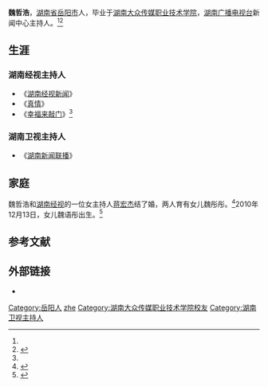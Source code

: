 {{藝人
| 姓名       = 魏哲浩
| 类型       = 节目主持
| 图片       = 
| 图片尺寸   = 
| 图片简介   = 
| 出生日期   = {{Birth date and age|1980|6|20}}
| 出生地点   = {{CHN}}[[湖南省|湖南省]][[岳阳市|岳阳市]]
| 逝世日期   = <!-- {{Death date and age|YYYY|MM|DD|YYYY|MM|DD}}（死亡在前，出生在后） -->
| 逝世地点   = 
| 国籍       = {{PRC}}
| 羅馬拼音   = Wei Zhehao
| 昵称       = 浩子
| 民族       = 汉族
| 教育程度   = [[湖南大众传媒职业技术学院|湖南大众传媒职业技术学院]]
| 职业       = 主持人
| 活跃年代   = 2002年-至今
| 经纪公司   = [[湖南广播电视台|湖南广播电视台]]
| 代表作品   = 《[[湖南新闻联播|湖南新闻联播]]》<br>《[[经视新闻|经视新闻]]》<br>《[[真情|真情]]》<br>《[[幸福来敲门|幸福来敲门]]》
| 配偶       = [[蒋宏杰|蒋宏杰]]
| 子女       = 1女
| 父母       = 
| 网站       = 
| imdb       = 11520618
}}
'''魏哲浩'''{{BD|1980年|6月20日|||catIdx=W魏哲浩}}，[[湖南省|湖南省]][[岳阳市|岳阳市]]人，毕业于[[湖南大众传媒职业技术学院|湖南大众传媒职业技术学院]]，[[湖南广播电视台|湖南广播电视台]]新闻中心主持人。<ref name="xls"/><ref>{{cite web |url= http://ent.sina.com.cn/s/2004-01-16/1349279954.html|title=资料：湖南卫视主持人--魏哲浩简介 |date=2004-01-06|accessdate=2012-03-20|work=新浪}}</ref>

== 生涯 ==
=== 湖南经视主持人 ===
*《[[湖南经视新闻|湖南经视新闻]]》
*《[[真情|真情]]》
*《[[幸福来敲门|幸福来敲门]]》<ref name="xls"/>

=== 湖南卫视主持人 ===
*《[[湖南新闻联播|湖南新闻联播]]》

== 家庭 ==
魏哲浩和[[湖南经视|湖南经视]]的一位女主持人[[蒋宏杰|蒋宏杰]]结了婚，两人育有女儿魏彤彤。<ref name="xls">{{cite web |url=http://ent.sina.com.cn/v/m/2011-04-28/09483294198.shtml |title=湖南经视相亲节目将开播 魏哲浩YOYO携手做红娘|date=2011-04-28|accessdate=2012-03-20|work=新浪}}</ref>2010年12月13日，女儿魏语彤出生。<ref>{{cite news |title=魏哲浩YOYO补办婚礼 汪涵马可张丹丹到场送祝福 |url=http://ent.sina.com.cn/s/m/2011-03-24/09523262834.shtml |accessdate=2021-01-05 |work=新浪 |date=2011-03-24}}</ref>

==参考文献==
<div class="references-small">
<references></references>
</div>

== 外部链接 ==
*{{Sinaweibo|n/湖南卫视魏哲浩|title=魏哲浩 }}

{{china-bio-stub}}
{{DEFAULTSORT:Wei zhehao魏哲浩}}
[[Category:岳阳人|Category:岳阳人]]
[[Category:魏姓|zhe]]
[[Category:湖南大众传媒职业技术学院校友|Category:湖南大众传媒职业技术学院校友]]
[[Category:湖南卫视主持人|Category:湖南卫视主持人]]